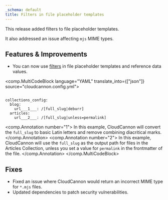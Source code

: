 ```yaml
---
_schema: default
title: Filters in file placeholder templates
---
```

This release added filters to file placeholder templates.

It also addressed an issue affecting `mjs` MIME types.

## Features & Improvements

* You can now use [filters](/documentation/articles/configure-your-template-strings/#filters) in file placeholder templates and reference data values.

<comp.MultiCodeBlock language="YAML" translate_into={["json"]} source="cloudcannon.config.yml">
``````````

collections_config:
  blog:
    url___1___: /[full_slug|deburr]
  articles:
    url___2___: /[full_slug|unless=permalink]

``````````
<comp.Annotation number="1">
  In this example, CloudCannon will convert the `full_slug` to basic Latin letters and remove combining diacritical marks.
</comp.Annotation>
<comp.Annotation number="2">
  In this example, CloudCannon will use the `full_slug` as the output path for files in the Articles Collection, unless you set a value for `permalink` in the frontmatter of the file.
</comp.Annotation>
</comp.MultiCodeBlock>

## Fixes

* Fixed an issue where CloudCannon would return an incorrect MIME type for `*.mjs` files.
* Updated dependencies to patch security vulnerabilities.